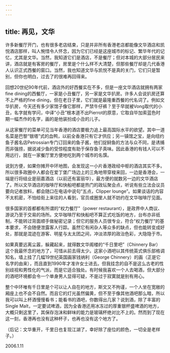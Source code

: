 ```yaml
---
---
---
```

title: 再见，文华
---




许多新餐厅开门，也有很多老店结束，只是并非所有香港老店都能像文华酒店和凯悦酒店那样，叫人惋惜令人怀念，因为它们已经是这座城市的标记、繁华年代的记忆，尤其是文华。当然，我知道它们是酒店，不是餐厅；但对本城的大部分居民来讲，酒店就是有客房的餐厅，房里是个什么样不大清楚，但那些餐厅却是几代香港人认识正式西餐的窗口。当然，我也知道文华与凯悦不是真的关门，它们只是暂别，但你也明白，过去了的很难再回得来。

回想20世纪90年代前，酒店外的好西餐实在不多，但是一座文华酒店就拥有两家fine dining的西餐厅，一家是小丑餐厅，另一家是文华扒房。许多人会说扒房还算不上严格的fine dining，但在老日子里，它们就是最隆重西餐的代名词了。例如文华扒房，今天还有多少家馆子像它那样，严禁牛仔裤？至于早就被Vong取代的小丑，名字就有学问，中译“小丑”根本道不出Pierrot的原意，它取自毕加索蓝色时期一幅杰作的名字，画的是他装扮成小丑的儿子。

从这家餐厅的菜单可见当年香港的酒店要极力追上最高国际水平的欲望。其中一道名菜是巴黎“银塔”式的血鸭，以前全香港只有它才供应；另一镇馆之宝，是向纽约鱼子酱名店Petrossian专门订回来的鱼子酱，他们捉鲟鱼的方法与众不同，是诱捕而非强捞，据说减少鱼的受惊程度有助于保存鱼子真味。因此香港的有钱人可以不用远行，就在一家餐厅里方便地吃到两个城市的名馔。

说到方便，如果你摊开中环地图，会发现这一小片香港政经中枢的酒店其实不多。所以很多政圈中人都会在爱丁堡广场边上的三角地带穿梭来回，一边是香港会，一端是行将结业是丽嘉酒店（以前还有富丽华），最方便的就数另一边的文华酒店了。所以文华酒店的咖啡厅和快船吧都是热门的政坛聚会点，听说有些立法会议员要向记者放料，都会随口在电话中说句“五点，Clipper lounge”。如果谈话的内容不太机密，不怕给街上来往的人看到，官员或圈里人就不妨约在文华咖啡厅见面。

很多国家的首都都有所谓的“权力餐厅”（power restaurant），是政界中人商议、游说乃至于交易的场所。文华咖啡厅和快船吧不算正式吃饭的地方，台布亦非纸制，不能转过背面顺手做秘密记录；但它的服务人员很专业，符合“权力餐厅”的基本要求，不会随便泄露客人行踪。虽然它有闲杂人等众多的缺点，但也能转变成好处，那就是混迹在游客、明星与太太团之间，冲淡浓厚的政治色彩，大隐隐于市。

如果真要远离尘嚣，躲藏起来，就得数文华阁楼的“千日里吧”（Chinnery Bar）这个我最怀念的地方了，可惜从前去得太少。这家小酒吧以其传统英式俱乐部格调知名，墙上挂了几幅19世纪英国画家钱纳利（George Chinnery）的画（正是它名字的由来），而且直到1990年才准许女士进去。但我挂念的自不是这么古老的性别歧视和男性化的气派，而是它适合独处。有时候我喜欢一个人去喝酒，但大部分的酒吧环境都会令一个单身男人显得可疑，不是过于寂寞就是别有用心。

整个中环唯有千日里是个可以让人自在的地方，斯文又不拘谨，一个人坐在宽敞的厢座上也不会不自然。而且它的灯光虽然偏黄，但不至于像其他酒吧那么暗，所以我可以叫上杯酒慢慢看书；能看书的酒吧，你数得出几家？说到酒，除了丰富的Single Malt，一定要试啤酒，因为全香港还用冰冻过的厚重银杯盛啤酒的地方，大概只剩这里了，其保存泡沫和鲜味的能力是玻璃杯绝对比不上的。然而到了现在这一刻，香港再也没有这种杯子，也再也没有这个地方了。

（后记：文华重开，千里日也复现江湖了，幸好除了座位的颜色，一切全是老样子。）





2006.1.11
